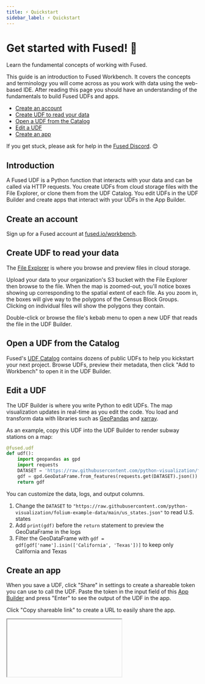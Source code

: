 ```yaml
---
title: ⚡ Quickstart
sidebar_label: ⚡ Quickstart
---
```


# Get started with Fused! 🚀


Learn the fundamental concepts of working with Fused.

This guide is an introduction to Fused Workbench. It covers the concepts and terminology you will come across as you work with data using the web-based IDE. After reading this page you should have an understanding of the fundamentals to build Fused UDFs and apps.


- [Create an account](/user-guide/quickstart/#create-an-account)
- [Create UDF to read your data](/user-guide/quickstart/#create-udf-to-read-your-data)
- [Open a UDF from the Catalog](/user-guide/quickstart/#open-a-udf-from-the-catalog)
- [Edit a UDF](/user-guide/quickstart/#edit-a-udf)
- [Create an app](/user-guide/quickstart/#create-an-app)



If you get stuck, please ask for help in the [Fused Discord](https://discord.com/invite/BxS5wMzdRk). 😊

## Introduction

A Fused UDF is a Python function that interacts with your data and can be called via HTTP requests. You create UDFs from cloud storage files with the File Explorer, or clone them from the UDF Catalog. You edit UDFs in the UDF Builder and create apps that interact with your UDFs in the App Builder.

## Create an account

Sign up for a Fused account at [fused.io/workbench](https://www.fused.io/workbench).



## Create UDF to read your data

The [File Explorer](/workbench/file-explorer/) is where you browse and preview files in cloud storage.

Upload your data to your organization's S3 bucket with the File Explorer then browse to the file. When the map is zoomed-out, you'll notice boxes showing up corresponding to the spatial extent of each file. As you zoom in, the boxes will give way to the polygons of the Census Block Groups. Clicking on individual files will show the polygons they contain.

Double-click or browse the file's kebab menu to open a new UDF that reads the file in the UDF Builder.



<ReactPlayer className="video__player" playing={true} muted={true} controls height="100%" url="https://fused-magic.s3.us-west-2.amazonaws.com/workbench-walkthrough-videos/sina_filexplorer.mp4" width="100%" />


## Open a UDF from the Catalog

Fused's [UDF Catalog](/workbench/udf-catalog/) contains dozens of public UDFs to help you kickstart your next project. Browse UDFs, preview their metadata, then click "Add to Workbench" to open it in the UDF Builder.

<ReactPlayer className="video__player" playing={true} muted={true} controls height="100%" url="https://fused-magic.s3.us-west-2.amazonaws.com/workbench-walkthrough-videos/docs_catalog.mp4" width="100%" />



## Edit a UDF

The UDF Builder is where you write Python to edit UDFs. The map visualization updates in real-time as you edit the code. You load and transform data with libraries such as [GeoPandas](https://geopandas.org/en/stable/) and [xarray](https://docs.xarray.dev/en/stable/).

As an example, copy this UDF into the UDF Builder to render subway stations on a map:


```python showLineNumbers
@fused.udf
def udf():
    import geopandas as gpd
    import requests
    DATASET = 'https://raw.githubusercontent.com/python-visualization/folium-example-data/main/subway_stations.geojson'
    gdf = gpd.GeoDataFrame.from_features(requests.get(DATASET).json())
    return gdf
```

You can customize the data, logs, and output columns.

1. Change the `DATASET` to `"https://raw.githubusercontent.com/python-visualization/folium-example-data/main/us_states.json"` to read U.S. states
2. Add `print(gdf)` before the `return` statement to preview the GeoDataFrame in the logs
3. Filter the GeoDataFrame with `gdf = gdf[gdf['name'].isin(['California', 'Texas'])]` to keep only California and Texas




## Create an app

When you save a UDF, click "Share" in settings to create a shareable token you can use to call the UDF. Paste the token in the input field of this [App Builder](/workbench/app-builder/) and press "Enter" to see the output of the UDF in the app.

Click "Copy shareable link" to create a URL to easily share the app.



<Iframe
  id="iframe-1"
  code={CODE}
  requirements={[
    "/pyarrow/pyarrow-17.0.0-cp312-cp312-pyodide_2024_0_wasm32.whl",
    "micropip",
    "pyodide-unix-timezones",
    "requests",
    "yarl",
    "pydeck",

  ]}
  url = "https://www.fused.io/workbench#app/s/a"
  height="250px"
/>



## Next steps

Congratulations, you're off to a great start with Fused. 🎉

- Load data from [Google Earth Engine](/user-guide/in/gee/) and [DuckDB](/user-guide/in/duckdb/)
- Run operations like [buffer analysis](/user-guide/transform/geospatial/buffer/)
- Load data into [Lonboard](/user-guide/out/lonboard/) or [Streamlit](/user-guide/out/streamlit/), and [much more](/user-guide/transform/geospatial/)
- Join [Discord](https://bit.ly/fused-discord) to connect with the community and discover what's possible
- Once you feel ready, [share](/python-sdk/contribute/) your UDFs with the community

Welcome aboard! 🚢
